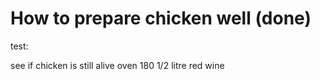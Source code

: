# How to prepare chicken well (done)

test:

see if chicken is still alive
oven 180
1/2 litre red wine
